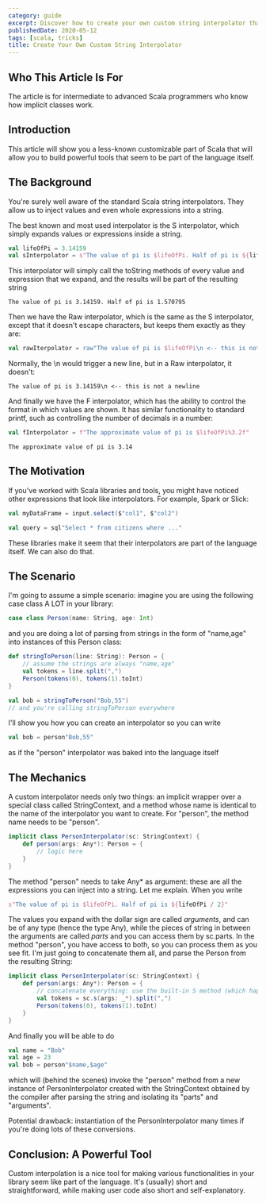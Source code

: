 ```yaml
---
category: guide
excerpt: Discover how to create your own custom string interpolator that feels like a native feature of Scala
publishedDate: 2020-05-12
tags: [scala, tricks]
title: Create Your Own Custom String Interpolator
---
```


## Who This Article Is For

The article is for intermediate to advanced Scala programmers who know how implicit classes work.

## Introduction

This article will show you a less-known customizable part of Scala that will allow you to build powerful tools that seem to be part of the language itself.

## The Background

You're surely well aware of the standard Scala string interpolators. They allow us to inject values and even whole expressions into a string.

The best known and most used interpolator is the S interpolator, which simply expands values or expressions inside a string.

```scala
val lifeOfPi = 3.14159
val sInterpolator = s"The value of pi is $lifeOfPi. Half of pi is ${lifeOfPi / 2}"
```

This interpolator will simply call the toString methods of every value and expression that we expand, and the results will be part of the resulting string

```text
The value of pi is 3.14159. Half of pi is 1.570795
```

Then we have the Raw interpolator, which is the same as the S interpolator, except that it doesn't escape characters, but keeps them exactly as they are:

```scala
val rawIterpolator = raw"The value of pi is $lifeOfPi\n <-- this is not a newline"
```

Normally, the \n would trigger a new line, but in a Raw interpolator, it doesn't:

```text
The value of pi is 3.14159\n <-- this is not a newline
```

And finally we have the F interpolator, which has the ability to control the format in which values are shown. It has similar functionality to standard printf, such as controlling the number of decimals in a number:

```scala
val fInterpolator = f"The approximate value of pi is $lifeOfPi%3.2f"
```

```text
The approximate value of pi is 3.14
```

## The Motivation

If you've worked with Scala libraries and tools, you might have noticed other expressions that look like interpolators. For example, Spark or Slick:

```scala
val myDataFrame = input.select($"col1", $"col2")
```

```scala
val query = sql"Select * from citizens where ..."
```

These libraries make it seem that their interpolators are part of the language itself. We can also do that.

## The Scenario

I'm going to assume a simple scenario: imagine you are using the following case class A LOT in your library:

```scala
case class Person(name: String, age: Int)
```

and you are doing a lot of parsing from strings in the form of "name,age" into instances of this Person class:

```scala
def stringToPerson(line: String): Person = {
    // assume the strings are always "name,age"
    val tokens = line.split(",")
    Person(tokens(0), tokens(1).toInt)
}

val bob = stringToPerson("Bob,55")
// and you're calling stringToPerson everywhere
```

I'll show you how you can create an interpolator so you can write

```scala
val bob = person"Bob,55"
```

as if the "person" interpolator was baked into the language itself

## The Mechanics

A custom interpolator needs only two things: an implicit wrapper over a special class called StringContext, and a method whose name is identical to the name of the interpolator you want to create. For "person", the method name needs to be "person".

```scala
implicit class PersonInterpolator(sc: StringContext) {
    def person(args: Any*): Person = {
        // logic here
    }
}
```

The method "person" needs to take Any\* as argument: these are all the expressions you can inject into a string. Let me explain. When you write

```scala
s"The value of pi is $lifeOfPi. Half of pi is ${lifeOfPi / 2}"
```

The values you expand with the dollar sign are called _arguments_, and can be of any type (hence the type Any), while the pieces of string in between the arguments are called _parts_ and you can access them by sc.parts. In the method "person", you have access to both, so you can process them as you see fit. I'm just going to concatenate them all, and parse the Person from the resulting String:

```scala
implicit class PersonInterpolator(sc: StringContext) {
    def person(args: Any*): Person = {
        // concatenate everything: use the built-in S method (which happens to be used in the S interpolator)
        val tokens = sc.s(args: _*).split(",")
        Person(tokens(0), tokens(1).toInt)
    }
}
```

And finally you will be able to do

```scala
val name = "Bob"
val age = 23
val bob = person"$name,$age"
```

which will (behind the scenes) invoke the "person" method from a new instance of PersonInterpolator created with the StringContext obtained by the compiler after parsing the string and isolating its "parts" and "arguments".

Potential drawback: instantiation of the PersonInterpolator many times if you're doing lots of these conversions.

## Conclusion: A Powerful Tool

Custom interpolation is a nice tool for making various functionalities in your library seem like part of the language. It's (usually) short and straightforward, while making user code also short and self-explanatory.
